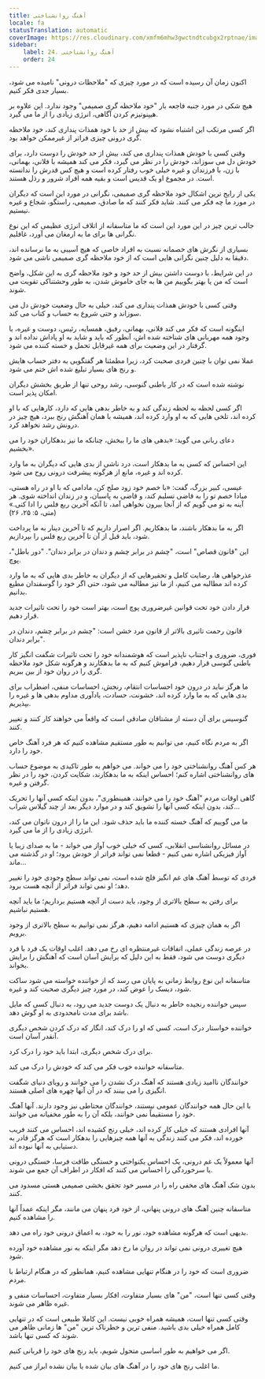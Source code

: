 ```yaml
---
title: آهنگ روانشناختی
locale: fa
statusTranslation: automatic
coverImage: https://res.cloudinary.com/xmfm6mhw3gwctndtcubgx2rptnae/image/upload/v1740468922/small_cover_tratado_de_psicologia_revolucionaria_a4c0dca4e0.webp
sidebar:
    label: 24. آهنگ روانشناختی
    order: 24
---
```

اکنون زمان آن رسیده است که در مورد چیزی که "ملاحظات درونی" نامیده می شود، بسیار جدی فکر کنیم.

هیچ شکی در مورد جنبه فاجعه بار "خود ملاحظه گری صمیمی" وجود ندارد. این علاوه بر هیپنوتیزم کردن آگاهی، انرژی زیادی را از ما می گیرد.

اگر کسی مرتکب این اشتباه نشود که بیش از حد با خود همذات پنداری کند، خود ملاحظه گری درونی چیزی فراتر از غیرممکن خواهد بود.

وقتی کسی با خودش همذات پنداری می کند، بیش از حد خودش را دوست دارد، برای خودش دل می سوزاند، خودش را در نظر می گیرد، فکر می کند همیشه با فلانی، بهمانی، با زن، با فرزندان و غیره خیلی خوب رفتار کرده است و هیچ کس قدرش را ندانسته است. در مجموع او یک قدیس است و بقیه همه افراد شرور و رذل هستند.

یکی از رایج ترین اشکال خود ملاحظه گری صمیمی، نگرانی در مورد این است که دیگران در مورد ما چه فکر می کنند. شاید فکر کنند که ما صادق، صمیمی، راستگو، شجاع و غیره نیستیم.

جالب ترین چیز در این مورد این است که ما متاسفانه از اتلاف انرژی عظیمی که این نوع نگرانی ها برای ما به ارمغان می آورد، غافلیم.

بسیاری از نگرش های خصمانه نسبت به افراد خاصی که هیچ آسیبی به ما نرسانده اند، دقیقا به دلیل چنین نگرانی هایی است که از خود ملاحظه گری صمیمی ناشی می شود.

در این شرایط، با دوست داشتن بیش از حد خود و خود ملاحظه گری به این شکل، واضح است که من یا بهتر بگوییم من ها به جای خاموش شدن، به طور وحشتناکی تقویت می شوند.

وقتی کسی با خودش همذات پنداری می کند، خیلی به حال وضعیت خودش دل می سوزاند و حتی شروع به حساب و کتاب می کند.

اینگونه است که فکر می کند فلانی، بهمانی، رفیق، همسایه، رئیس، دوست و غیره، با وجود همه مهربانی های شناخته شده اش، آنطور که باید و شاید به او پاداش نداده اند و گرفتار در این وضعیت برای همه غیرقابل تحمل و خسته کننده می شود.

عملا نمی توان با چنین فردی صحبت کرد، زیرا مطمئنا هر گفتگویی به دفتر حساب هایش و رنج های بسیار تبلیغ شده اش ختم می شود.

نوشته شده است که در کار باطنی گنوسی، رشد روحی تنها از طریق بخشش دیگران امکان پذیر است.

اگر کسی لحظه به لحظه زندگی کند و به خاطر بدهی هایی که دارد، کارهایی که با او کرده اند، تلخی هایی که به او وارد کرده اند، همیشه با همان آهنگش رنج ببرد، هیچ چیز در درونش رشد نخواهد کرد.

دعای ربانی می گوید: «بدهی های ما را ببخش، چنانکه ما نیز بدهکاران خود را می بخشیم».

این احساس که کسی به ما بدهکار است، درد ناشی از بدی هایی که دیگران به ما وارد کرده اند و غیره، مانع از هرگونه پیشرفت درونی روح می شود.

عیسی، کبیر بزرگ، گفت: «با خصم خود زود صلح کن، مادامی که با او در راه هستی، مبادا خصم تو را به قاضی تسلیم کند، و قاضی به پاسبان، و در زندان انداخته شوی. هر آینه به تو می گویم که از آنجا بیرون نخواهی آمد، تا آنکه آخرین ربع فلس را ادا کنی.» (متی، ۵: ۲۵، ۲۶)

اگر به ما بدهکار باشند، ما بدهکاریم. اگر اصرار داریم که تا آخرین دینار به ما پرداخت شود، باید قبل از آن تا آخرین ربع فلس را بپردازیم.

این "قانون قصاص" است، "چشم در برابر چشم و دندان در برابر دندان". "دور باطل"، پوچ.

عذرخواهی ها، رضایت کامل و تحقیرهایی که از دیگران به خاطر بدی هایی که به ما وارد کرده اند مطالبه می کنیم، از ما نیز مطالبه می شود، حتی اگر خود را گوسفندان مطیع بدانیم.

قرار دادن خود تحت قوانین غیرضروری پوچ است، بهتر است خود را تحت تاثیرات جدید قرار دهیم.

قانون رحمت تاثیری بالاتر از قانون مرد خشن است: "چشم در برابر چشم، دندان در برابر دندان".

فوری، ضروری و اجتناب ناپذیر است که هوشمندانه خود را تحت تاثیرات شگفت انگیز کار باطنی گنوسی قرار دهیم، فراموش کنیم که به ما بدهکارند و هرگونه شکل خود ملاحظه گری را در روان خود از بین ببریم.

ما هرگز نباید در درون خود احساسات انتقام، رنجش، احساسات منفی، اضطراب برای بدی هایی که به ما وارد کرده اند، خشونت، حسادت، یادآوری مداوم بدهی ها و غیره را بپذیریم.

گنوسیس برای آن دسته از مشتاقان صادقی است که واقعاً می خواهند کار کنند و تغییر کنند.

اگر به مردم نگاه کنیم، می توانیم به طور مستقیم مشاهده کنیم که هر فرد آهنگ خاص خود را دارد.

هر کس آهنگ روانشناختی خود را می خواند. می خواهم به طور تاکیدی به موضوع حساب های روانشناختی اشاره کنم؛ احساس اینکه به ما بدهکارند، شکایت کردن، خود را در نظر گرفتن و غیره.

گاهی اوقات مردم "آهنگ خود را می خوانند، همینطوری"، بدون اینکه کسی آنها را تحریک کند، بدون اینکه کسی آنها را تشویق کند و در موارد دیگر بعد از چند گیلاس شراب...

ما می گوییم که آهنگ خسته کننده ما باید حذف شود. این ما را از درون ناتوان می کند، انرژی زیادی را از ما می گیرد.

در مسائل روانشناسی انقلابی، کسی که خیلی خوب آواز می خواند - ما به صدای زیبا یا آواز فیزیکی اشاره نمی کنیم - قطعا نمی تواند فراتر از خودش برود؛ او در گذشته می ماند...

فردی که توسط آهنگ های غم انگیز فلج شده است، نمی تواند سطح وجودی خود را تغییر دهد؛ او نمی تواند فراتر از آنچه هست برود.

برای رفتن به سطح بالاتری از وجود، باید دست از آنچه هستیم برداریم؛ ما باید آنچه هستیم نباشیم.

اگر به همان چیزی که هستیم ادامه دهیم، هرگز نمی توانیم به سطح بالاتری از وجود برویم.

در عرصه زندگی عملی، اتفاقات غیرمنتظره ای رخ می دهد. اغلب اوقات یک فرد با فرد دیگری دوست می شود، فقط به این دلیل که برایش آسان است که آهنگش را برایش بخواند.

متاسفانه این نوع روابط زمانی به پایان می رسد که از خواننده خواسته می شود ساکت شود، دیسک را عوض کند، در مورد چیز دیگری صحبت کند و غیره.

سپس خواننده رنجیده خاطر به دنبال یک دوست جدید می رود، به دنبال کسی که مایل باشد برای مدت نامحدودی به او گوش دهد.

خواننده خواستار درک است، کسی که او را درک کند، انگار که درک کردن شخص دیگری آنقدر آسان است.

برای درک شخص دیگری، ابتدا باید خود را درک کرد.

متاسفانه خواننده خوب فکر می کند که خودش را درک می کند.

خوانندگان ناامید زیادی هستند که آهنگ درک نشدن را می خوانند و رویای دنیای شگفت انگیزی را می بینند که در آن آنها چهره های اصلی هستند.

با این حال همه خوانندگان عمومی نیستند، خوانندگان محتاطی نیز وجود دارند. آنها آهنگ خود را مستقیماً نمی خوانند، بلکه آن را به طور مخفیانه می خوانند.

آنها افرادی هستند که خیلی کار کرده اند، خیلی رنج کشیده اند، احساس می کنند فریب خورده اند، فکر می کنند زندگی به آنها همه چیزهایی را بدهکار است که هرگز قادر به دستیابی به آنها نبوده اند.

آنها معمولاً یک غم درونی، یک احساس یکنواختی و خستگی طاقت فرسا، خستگی درونی یا سرخوردگی را احساس می کنند که افکار در اطراف آن جمع می شوند.

بدون شک آهنگ های مخفی راه را در مسیر خود تحقق بخشی صمیمی هستی مسدود می کنند.

متاسفانه چنین آهنگ های درونی پنهانی، از خود فرد پنهان می مانند، مگر اینکه عمداً آنها را مشاهده کنیم.

بدیهی است که هرگونه مشاهده خود، نور را به خود، به اعماق درونی خود راه می دهد.

هیچ تغییری درونی نمی تواند در روان ما رخ دهد مگر اینکه به نور مشاهده خود آورده شود.

ضروری است که خود را در هنگام تنهایی مشاهده کنیم، همانطور که در هنگام ارتباط با مردم.

وقتی کسی تنها است، "من" های بسیار متفاوت، افکار بسیار متفاوت، احساسات منفی و غیره ظاهر می شوند.

وقتی کسی تنها است، همیشه همراه خوبی نیست. این کاملا طبیعی است که در تنهایی کامل همراه خیلی بدی باشید. منفی ترین و خطرناک ترین "من" ها زمانی ظاهر می شوند که کسی تنها باشد.

اگر می خواهیم به طور اساسی متحول شویم، باید رنج های خود را قربانی کنیم.

ما اغلب رنج های خود را در آهنگ های بیان شده یا بیان نشده ابراز می کنیم.
